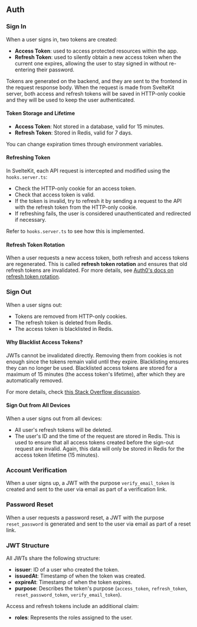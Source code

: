 ## Auth

### Sign In

When a user signs in, two tokens are created:

- **Access Token**: used to access protected resources within the app.
- **Refresh Token**: used to silently obtain a new access token when the current one expires, allowing the user to stay signed in without re-entering their password.

Tokens are generated on the backend, and they are sent to the frontend in the request response body. When the request is made from SvelteKit server,
both access and refresh tokens will be saved in HTTP-only cookie and they will be used to keep the user authenticated.

#### Token Storage and Lifetime

- **Access Token**: Not stored in a database, valid for 15 minutes.
- **Refresh Token**: Stored in Redis, valid for 7 days.

You can change expiration times through environment variables.

#### Refreshing Token

In SvelteKit, each API request is intercepted and modified using the `hooks.server.ts`:

- Check the HTTP-only cookie for an access token.
- Check that access token is valid.
- If the token is invalid, try to refresh it by sending a request to the API with the refresh token from the HTTP-only cookie.
- If refreshing fails, the user is considered unauthenticated and redirected if necessary.

Refer to `hooks.server.ts` to see how this is implemented.

#### Refresh Token Rotation

When a user requests a new access token, both refresh and access tokens are regenerated.
This is called **refresh token rotation** and ensures that old refresh tokens are invalidated.
For more details, see [Auth0's docs on refresh token rotation](https://auth0.com/docs/secure/tokens/refresh-tokens/refresh-token-rotation).

### Sign Out

When a user signs out:

- Tokens are removed from HTTP-only cookies.
- The refresh token is deleted from Redis.
- The access token is blacklisted in Redis.

#### Why Blacklist Access Tokens?

JWTs cannot be invalidated directly. Removing them from cookies is not enough since the tokens remain valid until they expire.
Blacklisting ensures they can no longer be used. Blacklisted access tokens are stored for a maximum of 15 minutes (the access token's lifetime),
after which they are automatically removed.

For more details, check [this Stack Overflow discussion](https://stackoverflow.com/questions/21978658/invalidating-json-web-tokens).

#### Sign Out from All Devices

When a user signs out from all devices:

- All user's refresh tokens will be deleted.
- The user's ID and the time of the request are stored in Redis. This is used to ensure that all access tokens created before the sign-out request are invalid.
  Again, this data will only be stored in Redis for the access token lifetime (15 minutes).

### Account Verification

When a user signs up, a JWT with the purpose `verify_email_token` is created and sent to the user via email as part of a verification link.

### Password Reset

When a user requests a password reset, a JWT with the purpose `reset_password` is generated and sent to the user via email as part of a reset link.

### JWT Structure

All JWTs share the following structure:

- **issuer**: ID of a user who created the token.
- **issuedAt**: Timestamp of when the token was created.
- **expireAt**: Timestamp of when the token expires.
- **purpose**: Describes the token's purpose (`access_token`, `refresh_token`, `reset_password_token`, `verify_email_token`).

Access and refresh tokens include an additional claim:

- **roles**: Represents the roles assigned to the user.
